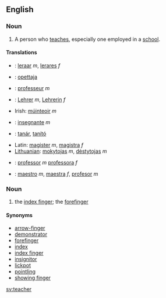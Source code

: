 {{wikipedia}}
==English==
===Noun===
# A person who [[teach]]es, especially one employed in a [[school]].

====Translations====
*{{nl}}: [[leraar]] ''m'', [[lerares]] ''f''
*{{fi}}: [[opettaja]]
*{{fr}}: [[professeur]] ''m''
*{{de}}: [[Lehrer]] ''m'', [[Lehrerin]] ''f''
*Irish: [[múinteoir]] ''m''
*{{it}}: [[insegnante]] ''m''
*{{hu}}: [[tanár]], [[tanító]]
*Latin: [[magister]] ''m'', [[magistra]] ''f''
*[[Lithuanian]]: [[mokytojas]] ''m'', [[dėstytojas]] ''m''
*{{pt}}: [[professor#Portuguese|professor]] ''m'' [[professor#Portuguese|professora]] ''f''
*{{es}}: [[maestro#Spanish|maestro]] ''m'', [[maestra#Spanish|maestra]] ''f'', [[profesor]] ''m''

===Noun===
# the [[index finger]]; the [[forefinger]]
====Synonyms====
*[[arrow-finger]]
*[[demonstrator]]
*[[forefinger]]
*[[index]]
*[[index finger]]
*[[insignitor]]
*[[lickpot]]
*[[pointling]]
*[[showing finger]]

[[sv:teacher]]